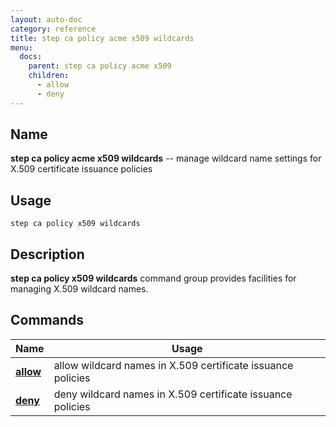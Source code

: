 ```yaml
---
layout: auto-doc
category: reference
title: step ca policy acme x509 wildcards
menu:
  docs:
    parent: step ca policy acme x509
    children:
      - allow
      - deny
---
```


## Name
**step ca policy acme x509 wildcards** -- manage wildcard name settings for X.509 certificate issuance policies

## Usage

```raw
step ca policy x509 wildcards
```

## Description

**step ca policy x509 wildcards** command group provides facilities for managing X.509 wildcard names.

## Commands


| Name | Usage |
|---|---|
| **[allow](allow/)** | allow wildcard names in X.509 certificate issuance policies |
| **[deny](deny/)** | deny wildcard names in X.509 certificate issuance policies |

